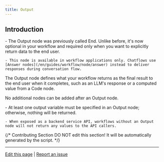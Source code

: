 ```yaml
---
title: Output
---
```


## Introduction

<Info>
    - The Output node was previously called End. Unlike before, it's now optional in your workflow and required only when you want to explicitly return data to the end user.

    - This node is available in workflow applications only. Chatflows use [Answer nodes](/en/guides/workflow/node/answer) instead to deliver responses during conversation flow.
</Info>

The Output node defines what your workflow returns as the final result to the end user when it completes, such as an LLM's response or a computed value from a Code node.

No additional nodes can be added after an Output node.

<Note>
    - At least one output variable must be specified in an Output node; otherwise, nothing will be returned.

    - When exposed as a backend service API, workflows without an Output node will not return any values to the API callers.
</Note>


{/*
Contributing Section
DO NOT edit this section!
It will be automatically generated by the script.
*/}

---

[Edit this page](https://github.com/langgenius/dify-docs/edit/main/en/guides/workflow/node/end.mdx) | [Report an issue](https://github.com/langgenius/dify-docs/issues/new?template=docs.yml)

